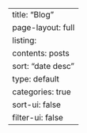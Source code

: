 ---
title: "Blog"
page-layout: full
listing:
  contents: posts
  sort: "date desc"
  type: default
  categories: true
  sort-ui: false
  filter-ui: false
---